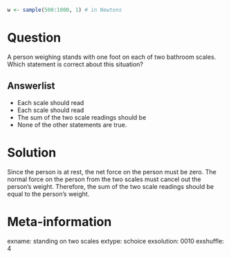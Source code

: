 ```r
w <- sample(500:1000, 1) # in Newtons
```


Question
========
A person weighing \SI{`r w`}{N} stands with one foot on each of two bathroom scales. Which statement is correct about this situation?

Answerlist
----------
* Each scale should read \SI{`r w`}{N}
* Each scale should read \SI{`r w/2`}{N}
* The sum of the two scale readings should be \SI{`r w`}{N}
* None of the other statements are true.

Solution
========
Since the person is at rest, the net force on the person must be zero. The normal force on the person from the two scales must cancel out the person's weight. Therefore, the sum of the two scale readings should be equal to the person's weight.

Meta-information
================
exname: standing on two scales
extype: schoice
exsolution: 0010
exshuffle: 4
